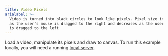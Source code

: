 ```yaml
---
title: Video Pixels
arialabel: >-
  Video is turned into black circles to look like pixels. Pixel size increases
  as the user’s mouse is dragged to the right and decreases as the user’s mouse
  is dragged to the left
---
```



Load a video, manipulate its pixels and draw to canvas.
To run this example locally, you will need a running
<a href="https://github.com/processing/p5.js/wiki/Local-server">local server</a>.
